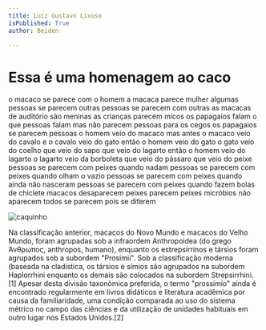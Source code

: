 ```yaml
---
title: Luiz Gustavo Lixoso
isPublished: True
author: Beiden

---
```




# Essa é uma homenagem ao caco

o macaco se parece com o homem
a macaca parece mulher
algumas pessoas se parecem
outras pessoas se parecem com outras
as macacas de auditório são meninas
as crianças parecem micos
os papagaios falam o que pessoas falam
mas não parecem pessoas
para os cegos os papagaios se parecem pessoas
o homem veio do macaco
mas antes o macaco veio do cavalo
e o cavalo veio do gato
então o homem veio do gato
o gato veio do coelho
que veio do sapo que veio do lagarto
então o homem veio do lagarto
o lagarto veio da borboleta
que veio do pássaro que veio do peixe
pessoas se parecem com peixes
quando nadam
pessoas se parecem com peixes
quando olham o vazio
pessoas se parecem com peixes
quando ainda não nasceram
pessoas se parecem com peixes
quando fazem bolas de chiclete
macacos desaparecem
peixes parecem peixes
micróbios não aparecem
todos se parecem
pois se diferem



![caquinho](https://live.staticflickr.com/1112/5113422217_94be6980eb_b.jpg)

Na classificação anterior, macacos do Novo Mundo e macacos do Velho Mundo, foram agrupadas sob a infraordem Anthropoidea (do grego Άνθρωπος, anthropos, humano), enquanto os estrepsirrinos e társios foram agrupados sob a subordem "Prosimii". Sob a classificação moderna (baseada na cladística, os társios e símios são agrupados na subordem Haplorrhini enquanto os demais são colocados na subordem Strepsirrhini.[1] Apesar desta divisão taxonômica preferida, o termo "prossímio" ainda é encontrado regularmente em livros didáticos e literatura acadêmica por causa da familiaridade, uma condição comparada ao uso do sistema métrico no campo das ciências e da utilização de unidades habituais em outro lugar nos Estados Unidos.[2]